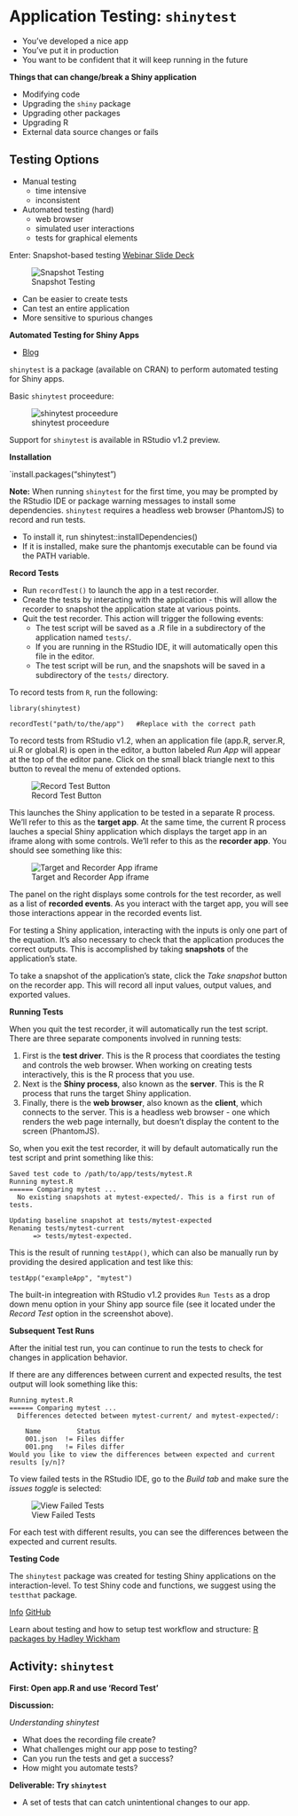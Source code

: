# Application Testing: `shinytest`

- You've developed a nice app
- You've put it in production
- You want to be confident that it will keep running in the future

**Things that can change/break a Shiny application**

- Modifying code
- Upgrading the `shiny` package
- Upgrading other packages
- Upgrading R
- External data source changes or fails

## Testing Options

- Manual testing
  - time intensive
  - inconsistent
  
- Automated testing (hard)
  - web browser
  - simulated user interactions
  - tests for graphical elements

Enter: Snapshot-based testing [Webinar Slide Deck](https://github.com/rstudio/webinars/blob/master/48-shinytest/shinytest.pdf)

![Snapshot Testing](imgs/testing/snapshot-testing.png)

- Can be easier to create tests
- Can test an entire application
- More sensitive to spurious changes

**Automated Testing for Shiny Apps**

- [Blog](https://resources.rstudio.com/rstudio-blog/shinytest-automated-testing-for-shiny-apps)

`shinytest` is a package (available on CRAN) to perform automated testing for Shiny apps.

Basic `shinytest` proceedure:

![shinytest proceedure](imgs/testing/testing-proceedure.png)

Support for `shinytest` is available in RStudio v1.2 preview.

**Installation** 

`install.packages("shinytest")

**Note:** When running `shinytest` for the first time, you may be prompted by the RStudio IDE or package warning messages to install some dependencies. `shinytest` requires a headless web browser (PhantomJS) to record and run tests.

- To install it, run shinytest::installDependencies()
- If it is installed, make sure the phantomjs executable can be found via the PATH variable. 

**Record Tests**

- Run `recordTest()` to launch the app in a test recorder. 
- Create the tests by interacting with the application - this will allow the recorder to snapshot the application state at various points.
- Quit the test recorder. This action will trigger the following events:
  - The test script will be saved as a .R file in a subdirectory of the application named `tests/`.
  - If you are running in the RStudio IDE, it will automatically open this file in the editor.
  - The test script will be run, and the snapshots will be saved in a subdirectory of the `tests/` directory.
  
To record tests from `R`, run the following:

```
library(shinytest)

recordTest("path/to/the/app")   #Replace with the correct path
```

To record tests from RStudio v1.2, when an application file (app.R, server.R, ui.R or global.R) is open in the editor, a button labeled _Run App_ will appear at the top of the editor pane. Click on the small black triangle next to this button to reveal the menu of extended options. 

![Record Test Button](imgs/testing/record_test_button.png)

This launches the Shiny application to be tested in a separate R process. We'll refer to this as the **target app**. At the same time, the current R process lauches a special Shiny application which displays the target app in an iframe along with some controls. We'll refer to this as the **recorder app**. You should see something like this:

![Target and Recorder App iframe](imgs/testing/recorder_and_target.png)

The panel on the right displays some controls for the test recorder, as well as a list of **recorded events**. As you interact with the target app, you will see those interactions appear in the recorded events list.

For testing a Shiny application, interacting with the inputs is only one part of the equation. It's also necessary to check that the application produces the correct outputs. This is accomplished by taking **snapshots** of the application's state.

To take a snapshot of the application's state, click the _Take snapshot_ button on the recorder app. This will record all input values, output values, and exported values.

**Running Tests**

When you quit the test recorder, it will automatically run the test script. There are three separate components involved in running tests:

1. First is the **test driver**. This is the R process that coordiates the testing and controls the web browser. When working on creating tests interactively, this is the R process that you use.
2. Next is the **Shiny process**, also known as the **server**. This is the R process that runs the target Shiny application.
3. Finally, there is the **web browser**, also known as the **client**, which connects to the server. This is a headless web browser - one which renders the web page internally, but doesn't display the content to the screen (PhantomJS). 

So, when you exit the test recorder, it will by default automatically run the test script and print something like this:

```
Saved test code to /path/to/app/tests/mytest.R
Running mytest.R 
====== Comparing mytest ...
  No existing snapshots at mytest-expected/. This is a first run of tests.

Updating baseline snapshot at tests/mytest-expected
Renaming tests/mytest-current
      => tests/mytest-expected.
```

This is the result of running `testApp()`, which can also be manually run by providing the desired application and test like this: 

`testApp("exampleApp", "mytest")`

The built-in integreation with RStudio v1.2 provides `Run Tests` as a drop down menu option in your Shiny app source file (see it located under the _Record Test_ option in the screenshot above).

**Subsequent Test Runs**

After the initial test run, you can continue to run the tests to check for changes in application behavior.

If there are any differences between current and expected results, the test output will look something like this:

```
Running mytest.R 
====== Comparing mytest ...
  Differences detected between mytest-current/ and mytest-expected/:

    Name         Status      
    001.json  != Files differ
    001.png   != Files differ
Would you like to view the differences between expected and current results [y/n]? 
```

To view failed tests in the RStudio IDE, go to the _Build tab_ and make sure the _issues toggle_ is selected:

![View Failed Tests](imgs/testing/failed_tests.png)

For each test with different results, you can see the differences between the expected and current results.

**Testing Code**

The `shinytest` package was created for testing Shiny applications on the interaction-level. To test Shiny code and functions, we suggest using the `testthat` package. 

[Info](http://testthat.r-lib.org/)
[GitHub](https://github.com/r-lib/testthat)

Learn about testing and how to setup test workflow and structure: [R packages by Hadley Wickham](http://r-pkgs.had.co.nz/tests.html)

## Activity: `shinytest`

**First: Open app.R and use 'Record Test'**

**Discussion:**

_Understanding shinytest_

- What does the recording file create?
- What challenges might our app pose to testing?
- Can you run the tests and get a success?
- How might you automate tests?

**Deliverable: Try `shinytest`**

- A set of tests that can catch unintentional changes to our app.

